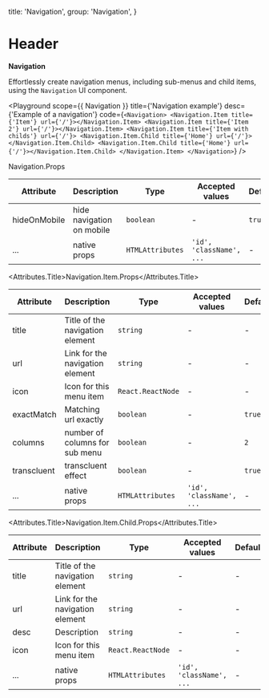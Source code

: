 
  title: 'Navigation',
  group: 'Navigation',
}

# Header

**Navigation**

Effortlessly create navigation menus, including sub-menus and child items, using the `Navigation` UI component. 

<Playground
  scope={{ Navigation }}
  title={'Navigation example'}
  desc={'Example of a navigation'}
  code={`
  <Navigation>
   <Navigation.Item title={'Item'} url={'/'}></Navigation.Item>
   <Navigation.Item title={'Item 2'} url={'/'}></Navigation.Item>
   <Navigation.Item title={'Item with childs'} url={'/'}>
      <Navigation.Item.Child title={'Home'} url={'/'}></Navigation.Item.Child>
      <Navigation.Item.Child title={'Home'} url={'/'}></Navigation.Item.Child>
   </Navigation.Item>
  </Navigation>
`}
/>

<Attributes edit="/app/components/navigation.mdx">
<Attributes.Title>Navigation.Props</Attributes.Title>

| Attribute    | Description               | Type             | Accepted values          | Default |
| ------------ | ------------------------- | ---------------- | ------------------------ | ------- |
| hideOnMobile | hide navigation on mobile | `boolean`        | -                        | `true`  |
| ...          | native props              | `HTMLAttributes` | `'id', 'className', ...` | -       |

<Attributes.Title>Navigation.Item.Props</Attributes.Title>

| Attribute   | Description                     | Type              | Accepted values          | Default |
| ----------- | ------------------------------- | ----------------- | ------------------------ | ------- |
| title       | Title of the navigation element | `string`          | -                        | -       |
| url         | Link for the navigation element | `string`          | -                        | -       |
| icon        | Icon for this menu item         | `React.ReactNode` | -                        | -       |
| exactMatch  | Matching url exactly            | `boolean`         | -                        | `true`  |
| columns     | number of columns for sub menu  | `boolean`         | -                        | `2`     |
| transcluent | transcluent effect              | `boolean`         | -                        | `true`  |
| ...         | native props                    | `HTMLAttributes`  | `'id', 'className', ...` | -       |

<Attributes.Title>Navigation.Item.Child.Props</Attributes.Title>

| Attribute | Description                     | Type              | Accepted values          | Default |
| --------- | ------------------------------- | ----------------- | ------------------------ | ------- |
| title     | Title of the navigation element | `string`          | -                        | -       |
| url       | Link for the navigation element | `string`          | -                        | -       |
| desc      | Description                     | `string`          | -                        | -       |
| icon      | Icon for this menu item         | `React.ReactNode` | -                        | -       |
| ...       | native props                    | `HTMLAttributes`  | `'id', 'className', ...` | -       |

</Attributes>

